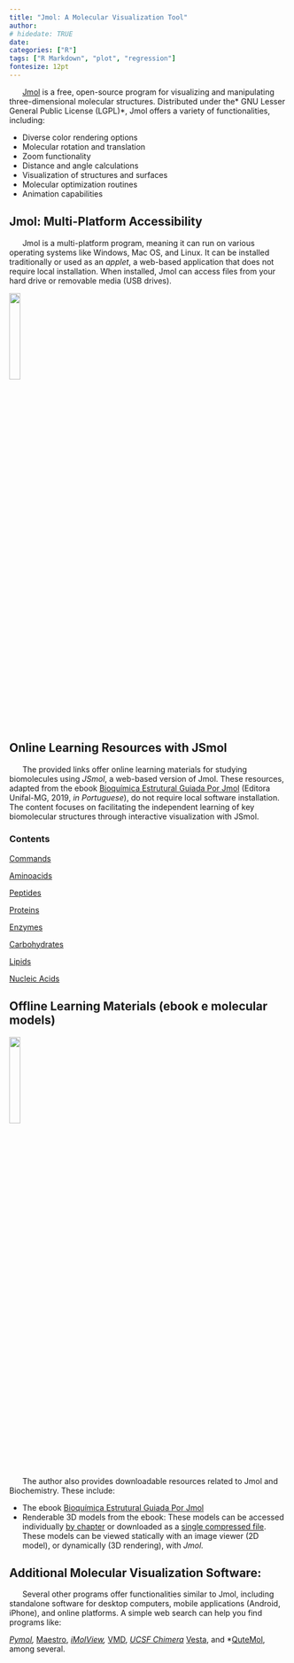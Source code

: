 ```yaml
---
title: "Jmol: A Molecular Visualization Tool"
author: 
# hidedate: TRUE
date:  
categories: ["R"]
tags: ["R Markdown", "plot", "regression"]
fontesize: 12pt
---
```


<!-- <!-- Google tag (gtag.js) ## se não funcionar o default, tem que colocar essa tag em cada página do sítio--> 
<script async src="https://www.googletagmanager.com/gtag/js?id=G-S1L73VGCG5"></script>
<script>
  window.dataLayer = window.dataLayer || [];
  function gtag(){dataLayer.push(arguments);}
  gtag('js', new Date());

  gtag('config', 'G-S1L73VGCG5');
</script>

<!-- <font size="4"> -->

<!-- ![](jmol.png){width=20%} -->


|       [Jmol](https://jmol.sourceforge.net/) is a free, open-source program for visualizing and manipulating three-dimensional molecular structures. Distributed under the* GNU Lesser General Public License (LGPL)*, Jmol offers a variety of functionalities, including:

*    Diverse color rendering options
*    Molecular rotation and translation
*    Zoom functionality
*    Distance and angle calculations
*    Visualization of structures and surfaces
*    Molecular optimization routines
*    Animation capabilities

## Jmol: Multi-Platform Accessibility

|       Jmol is a multi-platform program, meaning it can run on various operating systems like Windows, Mac OS, and Linux. It can be installed traditionally or used as an *applet*, a web-based application that does not require local installation. When installed, Jmol can access files from your hard drive or removable media (USB drives).

![](jsmol.png){width=20%}

## Online Learning Resources with JSmol

|       The provided links offer online learning materials for studying biomolecules using *JSmol*, a web-based version of Jmol. These resources, adapted from the ebook [Bioquímica Estrutural Guiada Por Jmol](.\BioqEstrutJmol.pdf) (Editora Unifal-MG, 2019, *in Portuguese*), do not require local software installation. The content focuses on facilitating the independent learning of key biomolecular structures through interactive visualization with JSmol.

### Contents

[Commands](.\JmolQuarto\comandos.html)

[Aminoacids](.\JmolQuarto\aminoacido.html)

[Peptides](.\JmolQuarto\peptidio.html)

[Proteins](.\JmolQuarto\proteina.html)

[Enzymes](.\JmolQuarto\enzima.html)

[Carbohydrates](.\JmolQuarto\carboidrato.html)

[Lipids](.\JmolQuarto\lipidio.html)

[Nucleic Acids](.\JmolQuarto\acnucleico.html)



## Offline Learning Materials (ebook e molecular models)

![](jmol.png){width=20%}

</font>

|       The author also provides downloadable resources related to Jmol and Biochemistry. These include:

*    The ebook [Bioquímica Estrutural Guiada Por Jmol](.\BioqEstrutJmol.pdf)
*    Renderable 3D models from the ebook: These models can be accessed individually [by chapter](.\figBook\figuras.html) or downloaded as a [single compressed file](.\figBook\figBook.zip). These models can be viewed statically with an image viewer (2D model), or dynamically (3D rendering), with *Jmol.*

## Additional Molecular Visualization Software:

|       Several other programs offer functionalities similar to Jmol, including standalone software for desktop computers, mobile applications (Android, iPhone), and online platforms. A simple web search can help you find programs like:

*[Pymol](https://pymol.org/2/), *[Maestro](https://www.schrodinger.com/products/maestro), *[iMolView](https://www.molsoft.com/iMolview.html), *[VMD](https://www.ks.uiuc.edu/Development/Download/download.cgi?PackageName=VMD), *[UCSF Chimera](https://www.cgl.ucsf.edu/chimera/) *[Vesta](https://jp-minerals.org/vesta/en/), and *[QuteMol](https://qutemol.sourceforge.net/), among several.




